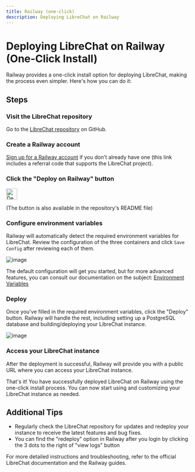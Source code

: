 ```yaml
---
title: Railway (one-click)
description: Deploying LibreChat on Railway
---
```


# Deploying LibreChat on Railway (One-Click Install)

Railway provides a one-click install option for deploying LibreChat, making the process even simpler. Here's how you can do it:

## Steps

### **Visit the LibreChat repository**

Go to the [LibreChat repository](https://github.com/danny-avila/LibreChat) on GitHub.

### **Create a Railway account**

[Sign up for a Railway account](https://railway.app?referralCode=HI9hWz) if you don't already have one (this link includes a referral code that supports the LibreChat project).

### **Click the "Deploy on Railway" button**

<p align="left">
  <a href="https://railway.app/template/b5k2mn?referralCode=HI9hWz">
    <img src="https://railway.app/button.svg" alt="Deploy on Railway" height="30" />
  </a>
</p>

(The button is also available in the repository's README file)

### **Configure environment variables**

Railway will automatically detect the required environment variables for LibreChat. Review the configuration of the three containers and click `Save Config` after reviewing each of them.

![image](https://github.com/danny-avila/LibreChat/assets/32828263/4417e997-621c-44b6-8d2d-94d7e4e1a2bf)

The default configuration will get you started, but for more advanced features, you can consult our documentation on the subject: [Environment Variables](/docs/configuration/dotenv)

### **Deploy**

Once you've filled in the required environment variables, click the "Deploy" button. Railway will handle the rest, including setting up a PostgreSQL database and building/deploying your LibreChat instance.

![image](https://github.com/danny-avila/LibreChat/assets/32828263/d94e20c6-0ae7-42af-8937-7fbd34d63a3b)

### **Access your LibreChat instance**

After the deployment is successful, Railway will provide you with a public URL where you can access your LibreChat instance.

That's it! You have successfully deployed LibreChat on Railway using the one-click install process. You can now start using and customizing your LibreChat instance as needed.

## Additional Tips

- Regularly check the LibreChat repository for updates and redeploy your instance to receive the latest features and bug fixes.
- You can find the "redeploy" option in Railway after you login by clicking the 3 dots to the right of "view logs" button

For more detailed instructions and troubleshooting, refer to the official LibreChat documentation and the Railway guides.
